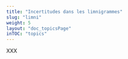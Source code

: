 ---
title: "Incertitudes dans les limnigrammes"
slug: "limni"
weight: 5
layout: "doc_topicsPage"
inTOC: "topics"
---

XXX
